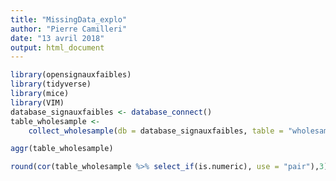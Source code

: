 ```yaml
---
title: "MissingData_explo"
author: "Pierre Camilleri"
date: "13 avril 2018"
output: html_document
---
```


```r
library(opensignauxfaibles)
library(tidyverse)
library(mice)
library(VIM)
database_signauxfaibles <- database_connect()
table_wholesample <-
    collect_wholesample(db = database_signauxfaibles, table = "wholesample")
```

```r
aggr(table_wholesample)
```
```r
round(cor(table_wholesample %>% select_if(is.numeric), use = "pair"),3)
```

